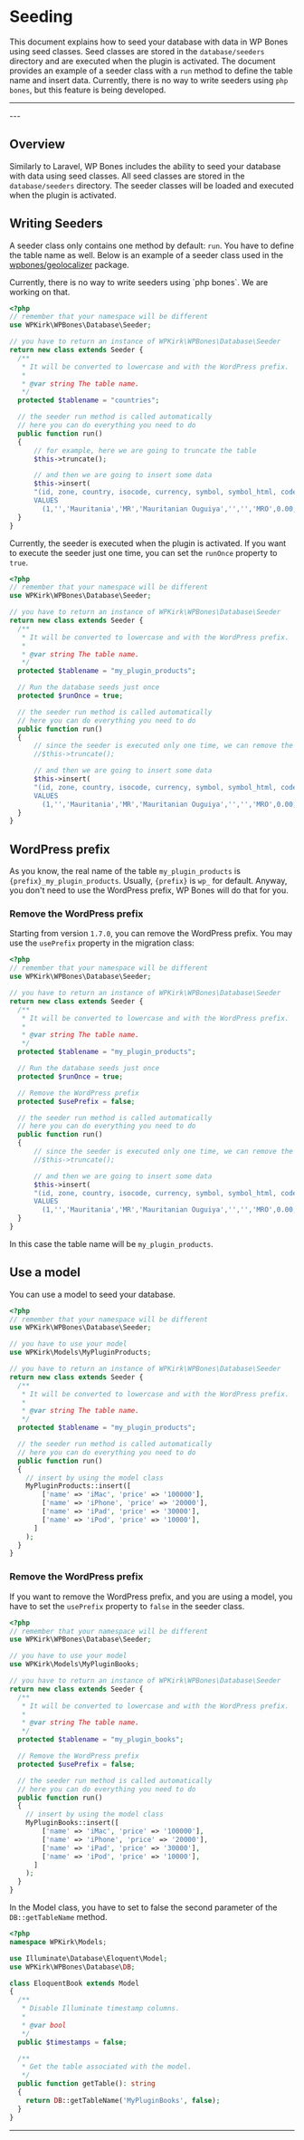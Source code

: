 
# Seeding

This document explains how to seed your database with data in WP Bones using seed classes. Seed classes are stored in the `database/seeders` directory and are executed when the plugin is activated. The document provides an example of a seeder class with a `run` method to define the table name and insert data. Currently, there is no way to write seeders using `php bones`, but this feature is being developed.

---
<DocsBoilerplateDemo slug="database" />
---

## Overview

Similarly to Laravel, WP Bones includes the ability to seed your database with data using seed classes. All seed classes are stored in the `database/seeders` directory.
The seeder classes will be loaded and executed when the plugin is activated.

## Writing Seeders

A seeder class only contains one method by default: `run`. You have to define the table name as well.
Below is an example of a seeder class used in the [wpbones/geolocalizer](https://packagist.org/packages/wpbones/geolocalizer) package.

<Callout type="info">
Currently, there is no way to write seeders using `php bones`. We are working on that.
</Callout>


```php copy
<?php
// remember that your namespace will be different
use WPKirk\WPBones\Database\Seeder;

// you have to return an instance of WPKirk\WPBones\Database\Seeder
return new class extends Seeder {
  /**
   * It will be converted to lowercase and with the WordPress prefix.
   *
   * @var string The table name.
   */
  protected $tablename = "countries";

  // the seeder run method is called automatically
  // here you can do everything you need to do
  public function run()
  {
      // for example, here we are going to truncate the table
      $this->truncate();

      // and then we are going to insert some data
      $this->insert(
      "(id, zone, country, isocode, currency, symbol, symbol_html, code, tax, continent, status)
      VALUES
      	(1,'','Mauritania','MR','Mauritanian Ouguiya','','','MRO',0.00,'africa','publish')");
  }
}
```

Currently, the seeder is executed when the plugin is activated. If you want to execute the seeder just one time, you can set the `runOnce` property to `true`.

```php copy
<?php
// remember that your namespace will be different
use WPKirk\WPBones\Database\Seeder;

// you have to return an instance of WPKirk\WPBones\Database\Seeder
return new class extends Seeder {
  /**
   * It will be converted to lowercase and with the WordPress prefix.
   *
   * @var string The table name.
   */
  protected $tablename = "my_plugin_products";

  // Run the database seeds just once
  protected $runOnce = true;

  // the seeder run method is called automatically
  // here you can do everything you need to do
  public function run()
  {
      // since the seeder is executed only one time, we can remove the truncate method
      //$this->truncate();

      // and then we are going to insert some data
      $this->insert(
      "(id, zone, country, isocode, currency, symbol, symbol_html, code, tax, continent, status)
      VALUES
      	(1,'','Mauritania','MR','Mauritanian Ouguiya','','','MRO',0.00,'africa','publish')");
  }
}
```

## WordPress prefix

As you know, the real name of the table `my_plugin_products` is `{prefix}_my_plugin_products`. Usually, `{prefix}` is `wp_` for default. Anyway, you don't need to use the WordPress prefix, WP Bones will do that for you.

### Remove the WordPress prefix

Starting from version `1.7.0`, you can remove the WordPress prefix. You may use the `usePrefix` property in the migration class:

```php copy {18}
<?php
// remember that your namespace will be different
use WPKirk\WPBones\Database\Seeder;

// you have to return an instance of WPKirk\WPBones\Database\Seeder
return new class extends Seeder {
  /**
   * It will be converted to lowercase and with the WordPress prefix.
   *
   * @var string The table name.
   */
  protected $tablename = "my_plugin_products";

  // Run the database seeds just once
  protected $runOnce = true;

  // Remove the WordPress prefix
  protected $usePrefix = false;

  // the seeder run method is called automatically
  // here you can do everything you need to do
  public function run()
  {
      // since the seeder is executed only one time, we can remove the truncate method
      //$this->truncate();

      // and then we are going to insert some data
      $this->insert(
      "(id, zone, country, isocode, currency, symbol, symbol_html, code, tax, continent, status)
      VALUES
      	(1,'','Mauritania','MR','Mauritanian Ouguiya','','','MRO',0.00,'africa','publish')");
  }
}
```

In this case the table name will be `my_plugin_products`.

## Use a model

You can use a model to seed your database.

```php copy
<?php
// remember that your namespace will be different
use WPKirk\WPBones\Database\Seeder;

// you have to use your model
use WPKirk\Models\MyPluginProducts;

// you have to return an instance of WPKirk\WPBones\Database\Seeder
return new class extends Seeder {
  /**
   * It will be converted to lowercase and with the WordPress prefix.
   *
   * @var string The table name.
   */
  protected $tablename = "my_plugin_products";

  // the seeder run method is called automatically
  // here you can do everything you need to do
  public function run()
  {
    // insert by using the model class
    MyPluginProducts::insert([
        ['name' => 'iMac', 'price' => '100000'],
        ['name' => 'iPhone', 'price' => '20000'],
        ['name' => 'iPad', 'price' => '30000'],
        ['name' => 'iPod', 'price' => '10000'],
      ]
    );
  }
}
```
### Remove the WordPress prefix

If you want to remove the WordPress prefix, and you are using a model, you have to set the `usePrefix` property to `false` in the seeder class.

```php copy {18} filename="The seeder"
<?php
// remember that your namespace will be different
use WPKirk\WPBones\Database\Seeder;

// you have to use your model
use WPKirk\Models\MyPluginBooks;

// you have to return an instance of WPKirk\WPBones\Database\Seeder
return new class extends Seeder {
  /**
   * It will be converted to lowercase and with the WordPress prefix.
   *
   * @var string The table name.
   */
  protected $tablename = "my_plugin_books";

  // Remove the WordPress prefix
  protected $usePrefix = false;

  // the seeder run method is called automatically
  // here you can do everything you need to do
  public function run()
  {
    // insert by using the model class
    MyPluginBooks::insert([
        ['name' => 'iMac', 'price' => '100000'],
        ['name' => 'iPhone', 'price' => '20000'],
        ['name' => 'iPad', 'price' => '30000'],
        ['name' => 'iPod', 'price' => '10000'],
      ]
    );
  }
}
```

In the Model class, you have to set to false the second parameter of the `DB::getTableName` method.

```php copy {21} filename="The model"
<?php
namespace WPKirk\Models;

use Illuminate\Database\Eloquent\Model;
use WPKirk\WPBones\Database\DB;

class EloquentBook extends Model
{
  /**
   * Disable Illuminate timestamp columns.
   *
   * @var bool
   */
  public $timestamps = false;

  /**
   * Get the table associated with the model.
   */
  public function getTable(): string
  {
    return DB::getTableName('MyPluginBooks', false);
  }
}
```

---
<DocsBoilerplateDemo slug="database" />